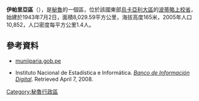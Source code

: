 '''伊帕里亞區'''（{{lang-es|Distrito de Iparía}}），是[[秘魯|秘魯]]的一個區，位於該國東部[[烏卡亞利大區|烏卡亞利大區]]的[[波蒂略上校省|波蒂略上校省]]，始建於1943年7月2日，面積8,029.59平方公里，海拔高度165米，2005年人口10,852，人口密度每平方公里1.4人。

==參考資料==
*[http://www.muniiparia.gob.pe muniiparia.gob.pe] {{Wayback|url=http://www.muniiparia.gob.pe/ |date=20201126122534 }}
*{{es icon}} Instituto Nacional de Estadística e Informática. ''[https://web.archive.org/web/20080417091049/http://desa.inei.gob.pe/mapas/bid/ Banco de Información Digital]''. Retrieved April 7, 2008.

{{coord|9.307|S|74.443|W|type:adm3rd_source:itwiki|display=title}}

{{Peru-geo-stub}}
[[Category:秘魯行政區|Category:秘魯行政區]]